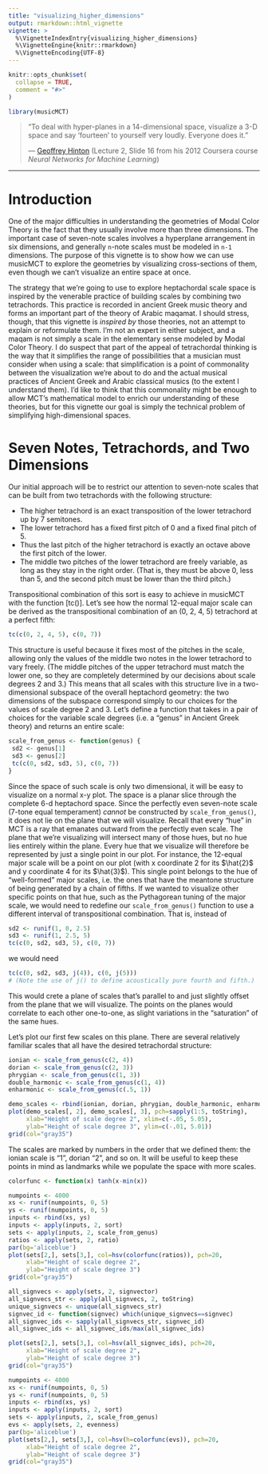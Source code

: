 ```yaml
---
title: "visualizing_higher_dimensions"
output: rmarkdown::html_vignette
vignette: >
  %\VignetteIndexEntry{visualizing_higher_dimensions}
  %\VignetteEngine{knitr::rmarkdown}
  %\VignetteEncoding{UTF-8}
---
```


```r
knitr::opts_chunk$set(
  collapse = TRUE,
  comment = "#>"
)
```

```r
library(musicMCT)
```

>"To deal with hyper-planes in a 14-dimensional space, visualize a 3-D space and say 'fourteen'
to yourself very loudly. Everyone does it."
>
>--- [Geoffrey Hinton](https://www.cs.toronto.edu/~hinton/coursera_slides.html)
(Lecture 2, Slide 16 from his 2012 Coursera course *Neural Networks for Machine Learning*)

---

# Introduction

One of the major difficulties in understanding the geometries of Modal Color Theory is the
fact that they usually involve more than three dimensions. The important case of seven-note
scales involves a hyperplane arrangement in six dimensions, and generally `n`-note scales
must be modeled in `n-1` dimensions. The purpose of this vignette is to show how we can
use musicMCT to explore the geometries by visualizing cross-sections of them, even
though we can't visualize an entire space at once.

The strategy that we're going to use to explore heptachordal scale space is inspired
by the venerable practice of building scales by combining two tetrachords.
This practice is recorded in ancient Greek music theory and forms an important part
of the theory of Arabic maqamat. I should stress, though, that this vignette is 
*inspired by* those theories, not an attempt to explain or reformulate them. I'm
not an expert in either subject, and a maqam is not simply a scale in the elementary
sense modeled by Modal Color Theory. I do suspect that part of the appeal of tetrachordal
thinking is the way that it simplifies the range of possibilities that a musician
must consider when using a scale: that simplification is a point of commonality between
the visualization we're about to do and the actual musical practices of Ancient Greek and
Arabic classical musics (to the extent I understand them). I'd like to think that this
commonality might be enough to allow MCT's mathematical model to enrich our understanding
of these theories, but for this vignette our goal is simply the technical problem of
simplifying high-dimensional spaces.

# Seven Notes, Tetrachords, and Two Dimensions

Our initial approach will be to restrict our attention to seven-note scales that can be
built from two tetrachords with the following structure:

* The higher tetrachord is an exact transposition of the lower tetrachord up by 7 semitones.
* The lower tetrachord has a fixed first pitch of 0 and a fixed final pitch of 5.
* Thus the last pitch of the higher tetrachord is exactly an octave above the first pitch of the lower.
* The middle two pitches of the lower tetrachord are freely variable, as long as they stay in the right order. (That is, they must be above 0, less than 5, and the second pitch must be lower than the third pitch.)

Transpositional combination of this sort is easy to achieve in musicMCT with the function
[tc()]. Let's see how the normal 12-equal major scale can be derived as the transpositional
combination of an (0, 2, 4, 5) tetrachord at a perfect fifth:

```r
tc(c(0, 2, 4, 5), c(0, 7))
```

This structure is useful because it fixes most of the pitches in the scale, allowing only
the values of the middle two notes in the lower tetrachord to vary freely. (The middle
pitches of the upper tetrachord must match the lower one, so they are completely determined
by our decisions about scale degrees 2 and 3.) This means that all scales with this structure
live in a two-dimensional subspace of the overall heptachord geometry: the two dimensions
of the subspace correspond simply to our choices for the values of scale degree 2 and 3.
Let's define a function that takes in a pair of choices for the variable scale degrees (i.e.
a "genus" in Ancient Greek theory) and returns an entire scale:

```r
scale_from_genus <- function(genus) {
 sd2 <- genus[1]
 sd3 <- genus[2]
 tc(c(0, sd2, sd3, 5), c(0, 7))
}
```

Since the space of such scale is only two dimensional, it will be easy to visualize on a
normal x-y plot. The space is a planar slice through the complete 6-d heptachord space.
Since the perfectly even seven-note scale (7-tone equal temperament) *cannot* be constructed
by `scale_from_genus()`, it does not lie on the plane that we will visualize. Recall that
every "hue" in MCT is a ray that emanates outward from the perfectly even scale. The plane
that we're visualizing will intersect many of those hues, but no hue lies entirely within
the plane. Every hue that we visualize will therefore be represented by just a single point
in our plot. For instance, the 12-equal major scale will be a point on our plot (with x coordinate
2 for its $\hat{2}$ and y coordinate 4 for its $\hat{3}$). This single point belongs to
the hue of "well-formed" major scales, i.e. the ones that have the meantone structure of being
generated by a chain of fifths. If we wanted to visualize other specific points on that hue,
such as the Pythagorean tuning of the major scale, we would need to redefine our `scale_from_genus()`
function to use a different interval of transpositional combination. That is, instead of 

```r
sd2 <- runif(1, 0, 2.5)
sd3 <- runif(1, 2.5, 5)
tc(c(0, sd2, sd3, 5), c(0, 7))
```
we would need

```r
tc(c(0, sd2, sd3, j(4)), c(0, j(5)))
# (Note the use of j() to define acoustically pure fourth and fifth.)
```

This would crete a plane of scales that's parallel to and just slightly offset from the
plane that we will visualize. The points on the planes would correlate to each other 
one-to-one, as slight variations in the "saturation" of the same hues.

Let's plot our first few scales on this plane. There are several relatively familiar
scales that all have the desired tetrachordal structure:

```r
ionian <- scale_from_genus(c(2, 4))
dorian <- scale_from_genus(c(2, 3))
phrygian <- scale_from_genus(c(1, 3))
double_harmonic <- scale_from_genus(c(1, 4))
enharmonic <- scale_from_genus(c(.5, 1))

demo_scales <- rbind(ionian, dorian, phrygian, double_harmonic, enharmonic)
plot(demo_scales[, 2], demo_scales[, 3], pch=sapply(1:5, toString), 
     xlab="Height of scale degree 2", xlim=c(-.05, 5.05),
     ylab="Height of scale degree 3", ylim=c(-.01, 5.01))
grid(col="gray35")
```

The scales are marked by numbers in the order that we defined them: the ionian scale
is "1", dorian "2", and so on. It will be useful to keep these points in mind as
landmarks while we populate the space with more scales.


```r

colorfunc <- function(x) tanh(x-min(x))

numpoints <- 4000
xs <- runif(numpoints, 0, 5)
ys <- runif(numpoints, 0, 5)
inputs <- rbind(xs, ys)
inputs <- apply(inputs, 2, sort)
sets <- apply(inputs, 2, scale_from_genus)
ratios <- apply(sets, 2, ratio)
par(bg='aliceblue')
plot(sets[2,], sets[3,], col=hsv(colorfunc(ratios)), pch=20, 
     xlab="Height of scale degree 2", 
     ylab="Height of scale degree 3")
grid(col="gray35")
```


```r
all_signvecs <- apply(sets, 2, signvector)
all_signvecs_str <- apply(all_signvecs, 2, toString)
unique_signvecs <- unique(all_signvecs_str)
signvec_id <- function(signvec) which(unique_signvecs==signvec)
all_signvec_ids <- sapply(all_signvecs_str, signvec_id)
all_signvec_ids <- all_signvec_ids/max(all_signvec_ids)

plot(sets[2,], sets[3,], col=hsv(all_signvec_ids), pch=20, 
     xlab="Height of scale degree 2", 
     ylab="Height of scale degree 3")
grid(col="gray35")
```


```r

numpoints <- 4000
xs <- runif(numpoints, 0, 5)
ys <- runif(numpoints, 0, 5)
inputs <- rbind(xs, ys)
inputs <- apply(inputs, 2, sort)
sets <- apply(inputs, 2, scale_from_genus)
evs <- apply(sets, 2, evenness)
par(bg='aliceblue')
plot(sets[2,], sets[3,], col=hsv(h=colorfunc(evs)), pch=20, 
     xlab="Height of scale degree 2", 
     ylab="Height of scale degree 3")
grid(col="gray35")
```


